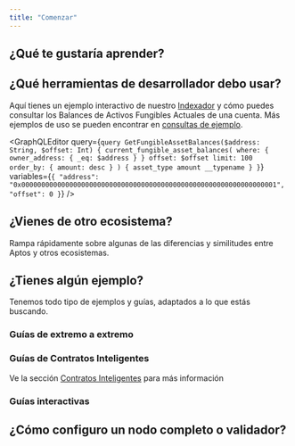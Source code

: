 ```yaml
---
title: "Comenzar"
---
```




## ¿Qué te gustaría aprender?

<CardGrid>
  <LinkCard href="/build/smart-contracts" title="Contratos Inteligentes" description="Aprende cómo escribir contratos inteligentes en Aptos con el lenguaje de programación Move." />

  <LinkCard href="/build/indexer" title="Consultar Datos" description="Usa el Indexador de Aptos para consultar datos de la cadena de manera eficiente." />

  <LinkCard href="/network/blockchain/blockchain-deep-dive" title="Infraestructura de Blockchain" description="Aprende los diferentes componentes de la infraestructura de la blockchain de Aptos." />
</CardGrid>

## ¿Qué herramientas de desarrollador debo usar?

<CardGrid>
  <LinkCard href="/build/sdks" title="SDKs" description="Usa nuestros SDKs de TypeScript, Python, Rust y otros para enviar transacciones y leer datos de la cadena." />

  <LinkCard href="/build/indexer" title="Indexador" description="Consulta datos de la cadena como balances de cuentas, transacciones históricas, NFTs por cuenta y más." />

  <LinkCard href="/build/cli" title="CLI" description="Compila y perfila contratos inteligentes Move, ejecuta una red local y más con la CLI de Aptos." />
</CardGrid>

Aquí tienes un ejemplo interactivo de nuestro [Indexador](../../../build/indexer) y cómo puedes consultar los Balances de Activos Fungibles Actuales de una cuenta. Más ejemplos de uso se pueden encontrar en [consultas de ejemplo](../../../build/indexer/indexer-api/fungible-asset-balances).

<GraphQLEditor
  query={`query GetFungibleAssetBalances($address: String, $offset: Int) {
  current_fungible_asset_balances(
    where: { owner_address: { _eq: $address } }
    offset: $offset
    limit: 100
    order_by: { amount: desc }
  ) {
    asset_type
    amount
    __typename
  }
}`}
  variables={`{
  "address": "0x0000000000000000000000000000000000000000000000000000000000000001",
  "offset": 0
}`}
/>

## ¿Vienes de otro ecosistema?

Rampa rápidamente sobre algunas de las diferencias y similitudes entre Aptos y otros ecosistemas.

<CardGrid>
  <LinkCard href="/build/get-started/ethereum-cheatsheet" title="Hoja de Referencia de Ethereum / EVM a Aptos" />

  <LinkCard href="/build/get-started/solana-cheatsheet" title="Hoja de Referencia de Solana / SVM a Aptos" />

  <LinkCard href="/network/blockchain/move#comparison-to-other-vms" title="Comparación de VM" />
</CardGrid>

## ¿Tienes algún ejemplo?

Tenemos todo tipo de ejemplos y guías, adaptados a lo que estás buscando.

### Guías de extremo a extremo

<CardGrid>
  <LinkCard href="/build/guides/first-transaction" title="Tu Primera Transacción" description="Este tutorial describe cómo generar y enviar transacciones a la blockchain de Aptos, y verificar estas transacciones enviadas." />

  <LinkCard href="/build/guides/your-first-nft" title="Tu Primer NFT" description="Este tutorial describe cómo crear y transferir activos no fungibles en la blockchain de Aptos." />

  <LinkCard href="/build/guides/first-fungible-asset" title="Tu Primer Activo Fungible" description="Este tutorial introduce cómo puedes compilar, desplegar y acuñar tu propio activo fungible (FA), llamado FACoin." />
</CardGrid>

### Guías de Contratos Inteligentes

Ve la sección [Contratos Inteligentes](../../../build/smart-contracts) para más información

<CardGrid>
  <LinkCard href="/build/guides/build-e2e-dapp/1-create-smart-contract" title="Crear un Contrato Inteligente" description="Este es el primer capítulo del tutorial sobre construir una dapp de extremo a extremo en Aptos." />

  <LinkCard href="https://github.com/aptos-labs/aptos-core/tree/main/aptos-move/move-examples" title="Ejemplos de Move en Aptos" description="30+ ejemplos sobre cómo desarrollar Move en Aptos" target="_blank" />

  <LinkCard href="https://github.com/aptos-labs/aptos-core/tree/main/aptos-move/move-examples/move-tutorial" title="Tutorial de Move" description="Cubre los fundamentos de la programación con Move" target="_blank" />
</CardGrid>

### Guías interactivas

<CardGrid>
  <LinkCard href="https://learn.aptoslabs.com/en/workshops" title="Aprende Aptos" description="Guías básicas y avanzadas" target="_blank" />

  <LinkCard href="https://movespiders.com" title="Move Spiders" description="Aprende sobre Move con una mascota araña amigable por Move Spiders" target="_blank" />

  <LinkCard href="https://www.aptosshores.com" title="Aptos Shores" description="Aprende sobre Move con Aptos Shores" target="_blank" />
</CardGrid>

## ¿Cómo configuro un nodo completo o validador?

<CardGrid>
  <LinkCard href="/network/nodes/full-node" title="Configurar un nodo completo" />

  <LinkCard href="/network/nodes/validator-node" title="Configurar un validador" />
</CardGrid>
